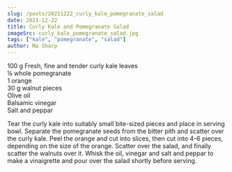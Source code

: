 ```yaml
---
slug: /posts/20211222_curly_kale_pomegranate_salad
date: 2021-12-22
title: Curly Kale and Pomegranate Salad
imageSrc: curly_kale_pomegranate_salad.jpg
tags: ["kale", "pomegranate", "salad"]
author: Ma Sharp
---
```


100 g Fresh, fine and tender curly kale leaves  
¼ whole pomegranate  
1 orange  
30 g walnut pieces  
Olive oil  
Balsamic vinegar  
Salt and peppar  

Tear the curly kale into suitably small bite-sized pieces and place in serving bowl. Separate the pomegranate seeds from the bitter pith and scatter over the curly kale. Peel the orange and cut into slices, then cut into 4-6 pieces, depending on the size of the orange. Scatter over the salad, and finally scatter the walnuts over it. Whisk the oil, vinegar and salt and peppar to make a vinaigrette and pour over the salad shortly before serving. 